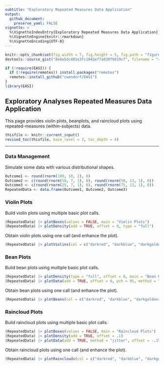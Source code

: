 ```yaml
---
subtitle: "Exploratory Repeated Measures Data Application"
output:
  github_document:
    preserve_yaml: FALSE
vignette: >
  %\VignetteIndexEntry{Exploratory Repeated Measures Data Application}
  %\VignetteEngine{knitr::rmarkdown}
  %\VignetteEncoding{UTF-8}
---
```


```r
knitr::opts_chunk$set(fig.width = 7, fig.height = 5, fig.path = "figures/", echo = TRUE, warning = FALSE, message = FALSE)
devtools::source_gist("8e6e5dc401e3fc1042ef7a030f9d19c7", filename = "revised_toc.R")
```

```r
if (!require(EASI)) {
  if (!require(remotes)) install.packages("remotes")
  remotes::install_github("cwendorf/EASI")
}
library(EASI)
```

## Exploratory Analyses Repeated Measures Data Application

This page provides violin plots, beanplots, and raincloud plots using repeated-measures (within-subjects) data.

```r
thisfile <- knitr::current_input()
revised_toc(thisfile, base_level = 3, toc_depth = 4)
```

---

### Data Management

Simulate some data with various distributional shapes.
```r
Outcome1 <- round(rnorm(100, 10, 2), 0)
Outcome2 <- c(round(rnorm(50, 7, 1), 0), round(rnorm(50, 13, 1), 0))
Outcome3 <- c(round(rnorm(25, 7, 1), 0), round(rnorm(75, 11, 1), 0))
RepeatedData <- data.frame(Outcome1, Outcome2, Outcome3)
```

### Violin Plots

Build violin plots using multiple basic plot calls.
```r
(RepeatedData) |> plotBoxes(values = FALSE, main = "Violin Plots")
(RepeatedData) |> plotDensity(add = TRUE, offset = 0, type = "full")
```

Obtain violin plots using one call (and enhance the plot).
```r
(RepeatedData) |> plotViolins(col = c("darkred", "darkblue", "darkgoldenrod"))
```

### Bean Plots

Build bean plots using multiple basic plot calls.
```r
(RepeatedData) |> plotDensity(type = "full", offset = 0, main = "Bean Plots")
(RepeatedData) |> plotData(add = TRUE, offset = 0, pch = 95, method = "overplot")
```

Obtain bean plots using one call (and enhance the plot).
```r
(RepeatedData) |> plotBeans(col = c("darkred", "darkblue", "darkgoldenrod"))
```

### Raincloud Plots

Build raincloud plots using multiple basic plot calls.
```r
(RepeatedData) |> plotBoxes(values = FALSE, main = "Raincloud Plots")
(RepeatedData) |> plotDensity(add = TRUE, offset = .1)
(RepeatedData) |> plotData(add = TRUE, method = "jitter", offset = -.15)
```

Obtain raincloud plots using one call (and enhance the plot).
```r
(RepeatedData) |> plotRainclouds(col = c("darkred", "darkblue", "darkgoldenrod"))
```
